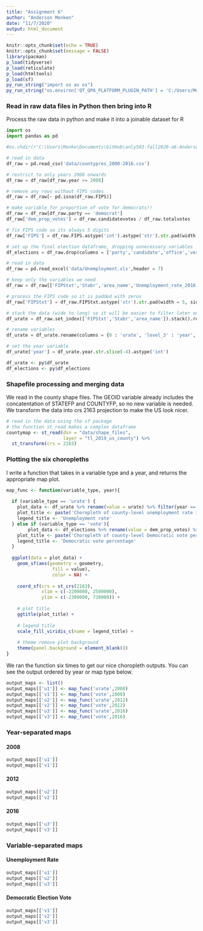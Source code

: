 ```yaml
---
title: "Assignment 6"
author: "Anderson Monken"
date: "11/7/2020"
output: html_document
---
```


```r
knitr::opts_chunk$set(echo = TRUE)
knitr::opts_chunk$set(message = FALSE)
library(pacman)
p_load(tidyverse)
p_load(reticulate)
p_load(htmltools)
p_load(sf)
py_run_string("import os as os")
py_run_string("os.environ['QT_QPA_PLATFORM_PLUGIN_PATH'] = 'C:/Users/Monke/anaconda3/Library/plugins/platforms'")
```
### Read in raw data files in Python then bring into R

Process the raw data in python and make it into a joinable dataset for R

```python
import os
import pandas as pd

#os.chdir(r'C:\Users\Monke\Documents\GitHub\anly503-fall2020-a6-AndersonMonken')

# read in data
df_raw = pd.read_csv('data/countypres_2000-2016.csv')

# restrict to only years 2008 onwards
df_raw = df_raw[df_raw.year >= 2008]

# remove any rows without FIPS codes
df_raw = df_raw[~ pd.isna(df_raw.FIPS)]

# make variable for proportion of vote for democrats!!
df_raw = df_raw[df_raw.party == 'democrat']
df_raw['dem_prop_votes'] = df_raw.candidatevotes / df_raw.totalvotes

# fix FIPS code so its always 5 digits
df_raw['FIPS'] = df_raw.FIPS.astype('int').astype('str').str.pad(width = 5, side = 'left', fillchar = '0')

# set up the final election dataframe, dropping unnecessary variables
df_elections = df_raw.drop(columns = ['party','candidate','office','version','candidatevotes','totalvotes']).reset_index(drop = True)

# read in data
df_raw = pd.read_excel('data/Unemployment.xls',header = 7)

# keep only the variables we need
df_raw = df_raw[['FIPStxt','Stabr','area_name','Unemployment_rate_2016','Unemployment_rate_2012','Unemployment_rate_2008']]

# process the FIPS code so it is padded with zeros
df_raw['FIPStxt'] = df_raw.FIPStxt.astype('str').str.pad(width = 5, side = 'left', fillchar = '0')

# stack the data (wide to long) so it will be easier to filter later on
df_urate = df_raw.set_index(['FIPStxt','Stabr','area_name']).stack().reset_index()

# rename variables
df_urate = df_urate.rename(columns = {0 : 'urate', 'level_3' : 'year', 'FIPStxt' : 'FIPS'})

# set the year variable
df_urate['year'] = df_urate.year.str.slice(-4).astype('int')

```

```r
df_urate <- py$df_urate
df_elections <- py$df_elections
```

### Shapefile processing and merging data

We read in the county shape files. The GEOID variable already includes the concatentation of STATEFP and COUNTYFP, so no new variable is needed. We transform the data into crs 2163 projection to make the US look nicer.

```r
# read in the data using the sf package
# the function st_read makes a complex dataframe
countymap <- st_read(dsn = "data/shape_files", 
                     layer = "tl_2019_us_county") %>%
  st_transform(crs = 2163)
```

### Plotting the six choropleths {.tabset}

I write a function that takes in a variable type and a year, and returns the appropriate map plot.

```r
map_func <- function(variable_type, year){
  
  if (variable_type == 'urate') {
    plot_data <- df_urate %>% rename(value = urate) %>% filter(year == year) %>% full_join(countymap, by = c('FIPS' = 'GEOID'))
    plot_title <- paste('Choropleth of county-level unemployment rate in',year)
    legend_title <- 'Unemployment rate'
  } else if (variable_type == 'vote'){
        plot_data <- df_elections %>% rename(value = dem_prop_votes) %>% filter(year == year) %>% full_join(countymap, by = c('FIPS' = 'GEOID'))
    plot_title <- paste('Choropleth of county-level Democratic vote percentage for the',year,'election')
    legend_title <- 'Democratic vote percentage'
  }
  
  ggplot(data = plot_data) + 
    geom_sf(aes(geometry = geometry, 
                 fill = value), 
                 color = NA) +
    
    coord_sf(crs = st_crs(2163),
             xlim = c(-2200000, 2500000), 
             ylim = c(-2300000, 730000)) +
    
    # plot title
    ggtitle(plot_title) +
    
    # legend title
    scale_fill_viridis_c(name = legend_title) + 
    
    # theme remove plot background
    theme(panel.background = element_blank())
}

```

We ran the function six times to get our nice choropleth outputs. You can see the output ordered by year or map type below.

```r
output_maps <- list()
output_maps[['u1']] <- map_func('urate',2008)
output_maps[['v1']] <- map_func('vote',2008)
output_maps[['u2']] <- map_func('urate',2012)
output_maps[['v2']] <- map_func('vote',2012)
output_maps[['u3']] <- map_func('urate',2016)
output_maps[['v3']] <- map_func('vote',2016)
```

### Year-separated maps {.tabset}

#### 2008

```r
output_maps[['u1']]
output_maps[['v1']]
```

#### 2012

```r
output_maps[['u2']]
output_maps[['v2']]
```

#### 2016

```r
output_maps[['u3']]
output_maps[['v3']]
```

### Variable-separated maps {.tabset}

#### Unemployment Rate

```r
output_maps[['u1']]
output_maps[['u2']]
output_maps[['u3']]
```

#### Democratic Election Vote

```r
output_maps[['v1']]
output_maps[['v2']]
output_maps[['v3']]
```